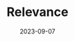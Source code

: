 ---
id: usingElasticsearchRelevance
slug: /vector-gen-ai/using-elasticsearch/relevance
title: Relevance
image:
description: Learn how to tune relevance in ((es))
date: 2023-09-07
tags: ['', '']
related: ['usingElasticsearchIndexing', 'usingElasticsearchDataModeling', 'usingElasticsearchQuerying', 'usingElasticsearchFiltering']
---